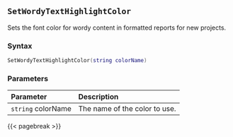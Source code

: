 ## `SetWordyTextHighlightColor`

Sets the font color for wordy content in formatted reports\index{highlighted reports!fonts} for new projects.

### Syntax {-}

``` .lua
SetWordyTextHighlightColor(string colorName)
```

### Parameters {-}

**Parameter** | **Description**
| :-- | :-- |
| `string` colorName | The name of the color to use. |

{{< pagebreak >}}